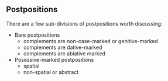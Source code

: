 
<Article isProse>

# Postpositions

There are a few sub-divisions of postpositions worth discussing:

- Bare postpositions
    - complements are non-case-marked or genitive-marked
    - complements are dative-marked
    - complements are ablative marked
- Posessive-marked postpositions
    - spatial
    - non-spatial or abstract

</Article>

<PostpositionsTable />
